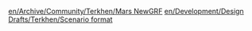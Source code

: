 {{en/Infobox Developer|
realname=Terkhen|
birthyear=Starts with 1|
codingspec=General coding|
currentstat=Active|
website=None|
}}

[[en/Archive/Community/Terkhen/Mars NewGRF]]
[[en/Development/Design Drafts/Terkhen/Scenario format]]